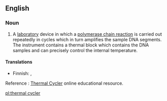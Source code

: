 ==English==

===Noun===
{{wikipedia}}
{{en-noun|head=[[thermal]] [[cycler]]}}

# {{label|en|genetics}} A [[laboratory]] device in which a [[polymerase chain reaction]] is carried out repeatedly in cycles which in turn amplifies the sample DNA segments. The instrument contains a thermal block which contains the DNA samples and can precisely control the internal temperature.

====Translations====
{{trans-top|laboratory device}}
* Finnish: {{t|fi|termosykleri}}, {{t|fi|PCR-[[laite]]}}
{{trans-mid}}
{{trans-bottom}}

Reference : [http://thermalcycler.net/ Thermal Cycler] online educational resource.

[[pl:thermal cycler]]